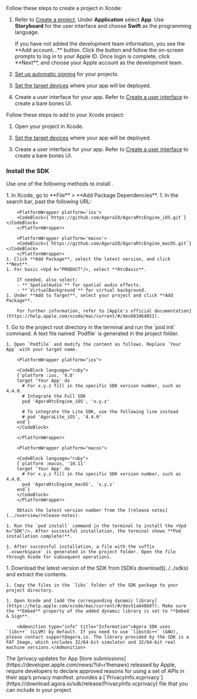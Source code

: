 <PlatformWrapper platform = "ios, macos">


<Tabs>
<TabItem value="new" label="Create a new project" default>
Follow these steps to create a project in Xcode:

1. Refer to [Create a project](https://help.apple.com/xcode/mac/current/#/dev07db0e578). Under **Application** select **App**. Use **Storyboard** for the user interface and choose **Swift** as the programming language.

    <Admonition type="info" title="Information">
    If you have not added the development team information, you see the **Add account...** button.  Click the button and follow the on-screen prompts to log in to your Apple ID. Once login is complete, click **Next**, and choose your Apple account as the development team.
    </Admonition>

2. [Set up automatic signing](https://help.apple.com/xcode/mac/current/#/dev23aab79b4) for your projects.

3. [Set the target devices](https://help.apple.com/xcode/mac/current/#/deve69552ee5) where your app will be deployed.

4. Create a user interface for your app. Refer to [Create a user interface](#create-a-user-interface) to create a bare bones UI.

</TabItem>
<TabItem value="existing" label="Add to an existing project">
Follow these steps to add <Vpd k="NAME" /> to your Xcode project:

1. Open your project in Xcode.

2. [Set the target devices](https://help.apple.com/xcode/mac/current/#/deve69552ee5) where your app will be deployed.

3. Create a user interface for your app. Refer to [Create a user interface](#create-a-user-interface) to create a bare bones UI.

</TabItem>
</Tabs>

### Install the SDK

Use one of the following methods to install <Vpd k="SDK" />.

<Tabs>
  <TabItem value="tab1" label="Swift Package Manager" default>
    1. In Xcode, go to **File** > **Add Package Dependencies**.
    1. In the search bar, past the following URL:

        <PlatformWrapper platform='ios'>
        <CodeBlock>{`https://github.com/AgoraIO/AgoraRtcEngine_iOS.git`}</CodeBlock>
        </PlatformWrapper>

        <PlatformWrapper platform='macos'>
        <CodeBlock>{`https://github.com/AgoraIO/AgoraRtcEngine_macOS.git`}</CodeBlock>
        </PlatformWrapper>
    1. Click **Add Package**, select the latest version, and click **Next**.
    1. For basic <Vpd k="PRODUCT"/>, select **RtcBasic**.
        
        If needed, also select:
        - **`SpatialAudio`** for spatial audio effects.
        - **`VirtualBackground`** for virtual background.
    1. Under **Add to Target**, select your project and click **Add Package**.
    
        For further information, refer to [Apple's official documentation](https://help.apple.com/xcode/mac/current/#/devb83d64851).

  </TabItem>
  <TabItem value="tab2" label="CocoaPods">
    1. Go to the project root directory in the terminal and run the `pod init` command. A text file named `Podfile` is generated in the project folder.

    1. Open `Podfile` and modify the content as follows. Replace `Your App` with your target name.

        <PlatformWrapper platform="ios">

        <CodeBlock language="ruby">
        {`platform :ios, '9.0'
        target 'Your App' do
          # For x.y.z fill in the specific SDK version number, such as 4.4.0.
          # Integrate the Full SDK
          pod 'AgoraRtcEngine_iOS', 'x.y.z'

          # To integrate the Lite SDK, use the following line instead
          # pod 'AgoraLite_iOS', '4.4.0'
        end`}
        </CodeBlock>

        </PlatformWrapper>

        <PlatformWrapper platform="macos">

        <CodeBlock language="ruby">
        {`platform :macos, '10.11'
        target 'Your App' do
          # For x.y.z fill in the specific SDK version number, such as 4.4.0.
          pod 'AgoraRtcEngine_macOS', 'x.y.z'  
        end`}
        </CodeBlock>
        </PlatformWrapper>

        Obtain the latest version number from the [release notes](../overview/release-notes).
    
    1. Run the `pod install` command in the terminal to install the <Vpd k="SDK"/>. After successful installation, the terminal shows **Pod installation complete!**.

    1. After successful installation, a file with the suffix `.xcworkspace` is generated in the project folder. Open the file through Xcode for subsequent operations.
    
  </TabItem>
  <TabItem value="tab3" label="Manual integration">
    1. Download the latest version of the SDK from [SDKs download](../../sdks) and extract the contents.

    1. Copy the files in the `libs` folder of the SDK package to your project directory.

    1. Open Xcode and [add the corresponding dynamic library](https://help.apple.com/xcode/mac/current/#/dev51a648b07). Make sure the **Embed** property of the added dynamic library is set to **Embed & Sign**.

        <Admonition type="info" title="Information">Agora SDK uses `libc++` (LLVM) by default. If you need to use `libstdc++` (GNU), please contact support@agora.io. The library provided by the SDK is a FAT Image, which includes 32/64-bit simulator and 32/64-bit real machine versions.</Admonition>

  </TabItem>
</Tabs>

<Admonition type="caution" title="Note">
The [privacy updates for App Store submissions](https://developer.apple.com/news/?id=r1henawx) released by Apple, require developers to declare approved reasons for using a set of APIs in their app’s privacy manifest. <Vg k="COMPANY" /> provides a [`PrivacyInfo.xcprivacy`](https://download.agora.io/sdk/release/PrivacyInfo.xcprivacy) file that you can include in your project.
</Admonition>

</PlatformWrapper>